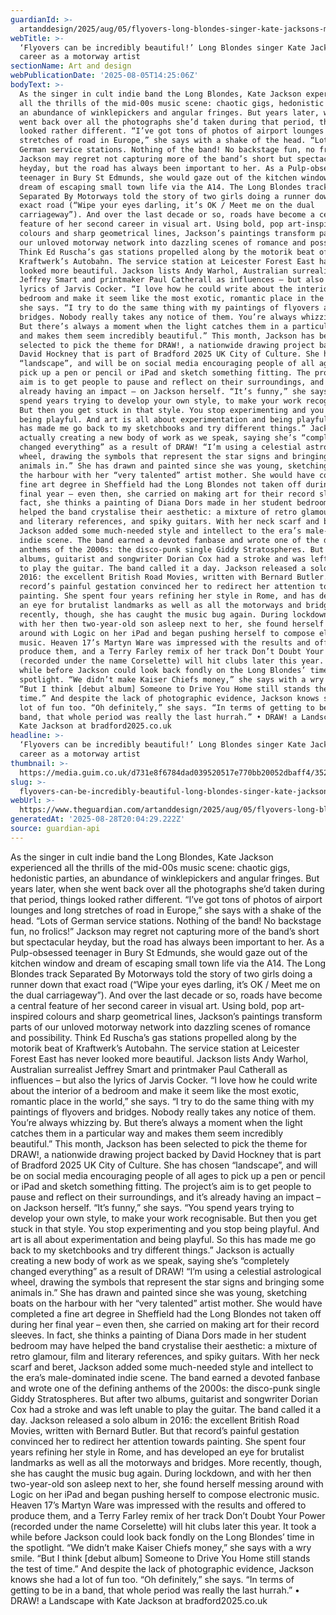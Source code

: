 ```yaml
---
guardianId: >-
  artanddesign/2025/aug/05/flyovers-long-blondes-singer-kate-jacksons-motorway-artist
webTitle: >-
  ‘Flyovers can be incredibly beautiful!’ Long Blondes singer Kate Jackson’s new
  career as a motorway artist
sectionName: Art and design
webPublicationDate: '2025-08-05T14:25:06Z'
bodyText: >-
  As the singer in cult indie band the Long Blondes, Kate Jackson experienced
  all the thrills of the mid-00s music scene: chaotic gigs, hedonistic parties,
  an abundance of winklepickers and angular fringes. But years later, when she
  went back over all the photographs she’d taken during that period, things
  looked rather different. “I’ve got tons of photos of airport lounges and long
  stretches of road in Europe,” she says with a shake of the head. “Lots of
  German service stations. Nothing of the band! No backstage fun, no frolics!”
  Jackson may regret not capturing more of the band’s short but spectacular
  heyday, but the road has always been important to her. As a Pulp-obsessed
  teenager in Bury St Edmunds, she would gaze out of the kitchen window and
  dream of escaping small town life via the A14. The Long Blondes track
  Separated By Motorways told the story of two girls doing a runner down that
  exact road (“Wipe your eyes darling, it’s OK / Meet me on the dual
  carriageway”). And over the last decade or so, roads have become a central
  feature of her second career in visual art. Using bold, pop art-inspired
  colours and sharp geometrical lines, Jackson’s paintings transform parts of
  our unloved motorway network into dazzling scenes of romance and possibility.
  Think Ed Ruscha’s gas stations propelled along by the motorik beat of
  Kraftwerk’s Autobahn. The service station at Leicester Forest East has never
  looked more beautiful. Jackson lists Andy Warhol, Australian surrealist
  Jeffrey Smart and printmaker Paul Catherall as influences – but also the
  lyrics of Jarvis Cocker. “I love how he could write about the interior of a
  bedroom and make it seem like the most exotic, romantic place in the world,”
  she says. “I try to do the same thing with my paintings of flyovers and
  bridges. Nobody really takes any notice of them. You’re always whizzing by.
  But there’s always a moment when the light catches them in a particular way
  and makes them seem incredibly beautiful.” This month, Jackson has been
  selected to pick the theme for DRAW!, a nationwide drawing project backed by
  David Hockney that is part of Bradford 2025 UK City of Culture. She has chosen
  “landscape”, and will be on social media encouraging people of all ages to
  pick up a pen or pencil or iPad and sketch something fitting. The project’s
  aim is to get people to pause and reflect on their surroundings, and it’s
  already having an impact – on Jackson herself. “It’s funny,” she says. “You
  spend years trying to develop your own style, to make your work recognisable.
  But then you get stuck in that style. You stop experimenting and you stop
  being playful. And art is all about experimentation and being playful. So this
  has made me go back to my sketchbooks and try different things.” Jackson is
  actually creating a new body of work as we speak, saying she’s “completely
  changed everything” as a result of DRAW! “I’m using a celestial astrological
  wheel, drawing the symbols that represent the star signs and bringing some
  animals in.” She has drawn and painted since she was young, sketching boats on
  the harbour with her “very talented” artist mother. She would have completed a
  fine art degree in Sheffield had the Long Blondes not taken off during her
  final year – even then, she carried on making art for their record sleeves. In
  fact, she thinks a painting of Diana Dors made in her student bedroom may have
  helped the band crystalise their aesthetic: a mixture of retro glamour, film
  and literary references, and spiky guitars. With her neck scarf and beret,
  Jackson added some much-needed style and intellect to the era’s male-dominated
  indie scene. The band earned a devoted fanbase and wrote one of the defining
  anthems of the 2000s: the disco-punk single Giddy Stratospheres. But after two
  albums, guitarist and songwriter Dorian Cox had a stroke and was left unable
  to play the guitar. The band called it a day. Jackson released a solo album in
  2016: the excellent British Road Movies, written with Bernard Butler. But that
  record’s painful gestation convinced her to redirect her attention towards
  painting. She spent four years refining her style in Rome, and has developed
  an eye for brutalist landmarks as well as all the motorways and bridges. More
  recently, though, she has caught the music bug again. During lockdown, and
  with her then two-year-old son asleep next to her, she found herself messing
  around with Logic on her iPad and began pushing herself to compose electronic
  music. Heaven 17’s Martyn Ware was impressed with the results and offered to
  produce them, and a Terry Farley remix of her track Don’t Doubt Your Power
  (recorded under the name Corselette) will hit clubs later this year. It took a
  while before Jackson could look back fondly on the Long Blondes’ time in the
  spotlight. “We didn’t make Kaiser Chiefs money,” she says with a wry smile.
  “But I think [debut album] Someone to Drive You Home still stands the test of
  time.” And despite the lack of photographic evidence, Jackson knows she had a
  lot of fun too. “Oh definitely,” she says. “In terms of getting to be in a
  band, that whole period was really the last hurrah.” • DRAW! a Landscape with
  Kate Jackson at bradford2025.co.uk
headline: >-
  ‘Flyovers can be incredibly beautiful!’ Long Blondes singer Kate Jackson’s new
  career as a motorway artist
thumbnail: >-
  https://media.guim.co.uk/d731e8f6784dad039520517e770bb20052dbaff4/352_0_4611_3689/500.jpg
slug: >-
  flyovers-can-be-incredibly-beautiful-long-blondes-singer-kate-jacksons-new-career-as-a-motorway-artist
webUrl: >-
  https://www.theguardian.com/artanddesign/2025/aug/05/flyovers-long-blondes-singer-kate-jacksons-motorway-artist
generatedAt: '2025-08-28T20:04:29.222Z'
source: guardian-api
---
```

As the singer in cult indie band the Long Blondes, Kate Jackson experienced all the thrills of the mid-00s music scene: chaotic gigs, hedonistic parties, an abundance of winklepickers and angular fringes. But years later, when she went back over all the photographs she’d taken during that period, things looked rather different. “I’ve got tons of photos of airport lounges and long stretches of road in Europe,” she says with a shake of the head. “Lots of German service stations. Nothing of the band! No backstage fun, no frolics!” Jackson may regret not capturing more of the band’s short but spectacular heyday, but the road has always been important to her. As a Pulp-obsessed teenager in Bury St Edmunds, she would gaze out of the kitchen window and dream of escaping small town life via the A14. The Long Blondes track Separated By Motorways told the story of two girls doing a runner down that exact road (“Wipe your eyes darling, it’s OK / Meet me on the dual carriageway”). And over the last decade or so, roads have become a central feature of her second career in visual art. Using bold, pop art-inspired colours and sharp geometrical lines, Jackson’s paintings transform parts of our unloved motorway network into dazzling scenes of romance and possibility. Think Ed Ruscha’s gas stations propelled along by the motorik beat of Kraftwerk’s Autobahn. The service station at Leicester Forest East has never looked more beautiful. Jackson lists Andy Warhol, Australian surrealist Jeffrey Smart and printmaker Paul Catherall as influences – but also the lyrics of Jarvis Cocker. “I love how he could write about the interior of a bedroom and make it seem like the most exotic, romantic place in the world,” she says. “I try to do the same thing with my paintings of flyovers and bridges. Nobody really takes any notice of them. You’re always whizzing by. But there’s always a moment when the light catches them in a particular way and makes them seem incredibly beautiful.” This month, Jackson has been selected to pick the theme for DRAW!, a nationwide drawing project backed by David Hockney that is part of Bradford 2025 UK City of Culture. She has chosen “landscape”, and will be on social media encouraging people of all ages to pick up a pen or pencil or iPad and sketch something fitting. The project’s aim is to get people to pause and reflect on their surroundings, and it’s already having an impact – on Jackson herself. “It’s funny,” she says. “You spend years trying to develop your own style, to make your work recognisable. But then you get stuck in that style. You stop experimenting and you stop being playful. And art is all about experimentation and being playful. So this has made me go back to my sketchbooks and try different things.” Jackson is actually creating a new body of work as we speak, saying she’s “completely changed everything” as a result of DRAW! “I’m using a celestial astrological wheel, drawing the symbols that represent the star signs and bringing some animals in.” She has drawn and painted since she was young, sketching boats on the harbour with her “very talented” artist mother. She would have completed a fine art degree in Sheffield had the Long Blondes not taken off during her final year – even then, she carried on making art for their record sleeves. In fact, she thinks a painting of Diana Dors made in her student bedroom may have helped the band crystalise their aesthetic: a mixture of retro glamour, film and literary references, and spiky guitars. With her neck scarf and beret, Jackson added some much-needed style and intellect to the era’s male-dominated indie scene. The band earned a devoted fanbase and wrote one of the defining anthems of the 2000s: the disco-punk single Giddy Stratospheres. But after two albums, guitarist and songwriter Dorian Cox had a stroke and was left unable to play the guitar. The band called it a day. Jackson released a solo album in 2016: the excellent British Road Movies, written with Bernard Butler. But that record’s painful gestation convinced her to redirect her attention towards painting. She spent four years refining her style in Rome, and has developed an eye for brutalist landmarks as well as all the motorways and bridges. More recently, though, she has caught the music bug again. During lockdown, and with her then two-year-old son asleep next to her, she found herself messing around with Logic on her iPad and began pushing herself to compose electronic music. Heaven 17’s Martyn Ware was impressed with the results and offered to produce them, and a Terry Farley remix of her track Don’t Doubt Your Power (recorded under the name Corselette) will hit clubs later this year. It took a while before Jackson could look back fondly on the Long Blondes’ time in the spotlight. “We didn’t make Kaiser Chiefs money,” she says with a wry smile. “But I think [debut album] Someone to Drive You Home still stands the test of time.” And despite the lack of photographic evidence, Jackson knows she had a lot of fun too. “Oh definitely,” she says. “In terms of getting to be in a band, that whole period was really the last hurrah.” • DRAW! a Landscape with Kate Jackson at bradford2025.co.uk
